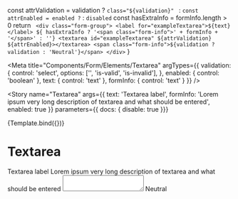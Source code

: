 
  const attrValidation = validation ? `class="${validation}" ` : ``
  const attrEnabled = enabled ? `` : `disabled`
  const hasExtraInfo = formInfo.length > 0
  return `
    <div class="form-group">
      <label for="exampleTextarea">${text}</label>
      ${ hasExtraInfo ? '<span class="form-info">' + formInfo + '</span>' : ''}
      <textarea id="exampleTextarea" ${attrValidation} ${attrEnabled}></textarea>
      <span class="form-info">${validation ? validation : 'Neutral'}</span>
    </div>`
}

<Meta
  title="Components/Form/Elements/Textarea"
  argTypes={{
    validation: {
      control: 'select',
      options: ['', 'is-valid', 'is-invalid'],
    },
    enabled: {
      control: 'boolean'
    },
    text: { control: 'text' },
    formInfo: { control: 'text' }
  }}
/>

<Story
  name="Textarea"
  args={{
    text: 'Textarea label',
    formInfo: 'Lorem ipsum very long description of textarea and what should be entered',
    enabled: true
  }}
  parameters={{ docs: { disable: true }}}
>
  {Template.bind({})}
</Story>

# Textarea

<Canvas>
  <div class="form-group">
    <label for="exampleTextarea">Textarea label</label>
    <span class="form-info">Lorem ipsum very long description of textarea and what should be entered</span>
    <textarea id="exampleTextarea"></textarea>
    <span class="form-info">Neutral</span>
  </div>
</Canvas>
